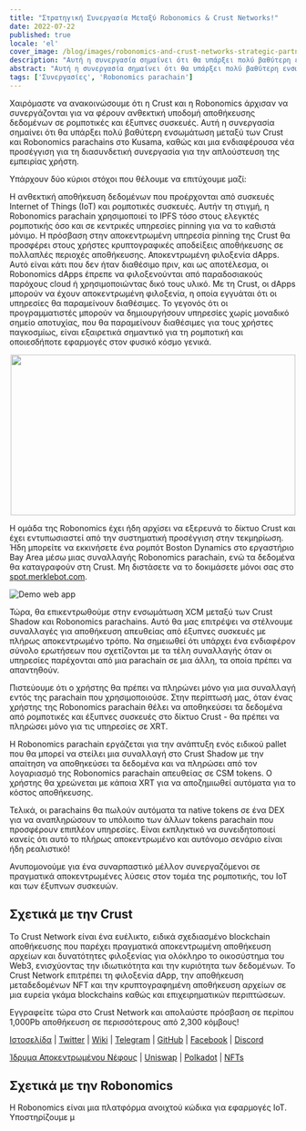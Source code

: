 ```yaml
---
title: "Στρατηγική Συνεργασία Μεταξύ Robonomics & Crust Networks!"
date: 2022-07-22
published: true
locale: 'el'
cover_image: /blog/images/robonomics-and-crust-networks-strategic-partnership/cover.png
description: "Αυτή η συνεργασία σημαίνει ότι θα υπάρξει πολύ βαθύτερη ενσωμάτωση μεταξύ των Crust και Robonomics parachains στο Kusama, καθώς και μια ενδιαφέρουσα νέα προσέγγιση για τη διασυνδετική συνεργασία για την απλούστευση της εμπειρίας χρήστη."
abstract: "Αυτή η συνεργασία σημαίνει ότι θα υπάρξει πολύ βαθύτερη ενσωμάτωση μεταξύ των Crust και Robonomics parachains στο Kusama, καθώς και μια ενδιαφέρουσα νέα προσέγγιση για τη διασυνδετική συνεργασία για την απλούστευση της εμπειρίας χρήστη."
tags: ['Συνεργασίες', 'Robonomics parachain']
---
```



Χαιρόμαστε να ανακοινώσουμε ότι η Crust και η Robonomics άρχισαν να συνεργάζονται για να φέρουν ανθεκτική υποδομή αποθήκευσης δεδομένων σε ρομποτικές και έξυπνες συσκευές. Αυτή η συνεργασία σημαίνει ότι θα υπάρξει πολύ βαθύτερη ενσωμάτωση μεταξύ των Crust και Robonomics parachains στο Kusama, καθώς και μια ενδιαφέρουσα νέα προσέγγιση για τη διασυνδετική συνεργασία για την απλούστευση της εμπειρίας χρήστη.

Υπάρχουν δύο κύριοι στόχοι που θέλουμε να επιτύχουμε μαζί:

<RoboList>
    <RoboListItem>
        Η ανθεκτική αποθήκευση δεδομένων που προέρχονται από συσκευές Internet of Things (IoT) και ρομποτικές συσκευές. Αυτήν τη στιγμή, η Robonomics parachain χρησιμοποιεί το IPFS τόσο στους ελεγκτές ρομποτικής όσο και σε κεντρικές υπηρεσίες pinning για να το καθιστά μόνιμο. Η πρόσβαση στην αποκεντρωμένη υπηρεσία pinning της Crust θα προσφέρει στους χρήστες κρυπτογραφικές αποδείξεις αποθήκευσης σε πολλαπλές περιοχές αποθήκευσης.
    </RoboListItem>
    <RoboListItem>
        Αποκεντρωμένη φιλοξενία dApps. Αυτό είναι κάτι που δεν ήταν διαθέσιμο πριν, και ως αποτέλεσμα, οι Robonomics dApps έπρεπε να φιλοξενούνται από παραδοσιακούς παρόχους cloud ή χρησιμοποιώντας δικό τους υλικό. Με τη Crust, οι dApps μπορούν να έχουν αποκεντρωμένη φιλοξενία, η οποία εγγυάται ότι οι υπηρεσίες θα παραμείνουν διαθέσιμες. Το γεγονός ότι οι προγραμματιστές μπορούν να δημιουργήσουν υπηρεσίες χωρίς μοναδικό σημείο αποτυχίας, που θα παραμείνουν διαθέσιμες για τους χρήστες παγκοσμίως, είναι εξαιρετικά σημαντικό για τη ρομποτική και οποιεσδήποτε εφαρμογές στον φυσικό κόσμο γενικά.
    </RoboListItem>
</RoboList>

<p align="center">
  <img width="500" height="282" src="/blog/images/robonomics-and-crust-networks-strategic-partnership/spot.gif" />
</p>

Η ομάδα της Robonomics έχει ήδη αρχίσει να εξερευνά το δίκτυο Crust και έχει εντυπωσιαστεί από την συστηματική προσέγγιση στην τεκμηρίωση. Ήδη μπορείτε να εκκινήσετε ένα ρομπότ Boston Dynamics στο εργαστήριο Bay Area μέσω μιας συναλλαγής Robonomics parachain, ενώ τα δεδομένα θα καταγραφούν στη Crust. Μη διστάσετε να το δοκιμάσετε μόνοι σας στο [spot.merklebot.com](https://spot.merklebot.com).

![Demo web app](/blog/images/robonomics-and-crust-networks-strategic-partnership/demo.png)

Τώρα, θα επικεντρωθούμε στην ενσωμάτωση XCM μεταξύ των Crust Shadow και Robonomics parachains. Αυτό θα μας επιτρέψει να στέλνουμε συναλλαγές για αποθήκευση απευθείας από έξυπνες συσκευές με πλήρως αποκεντρωμένο τρόπο. Να σημειωθεί ότι υπάρχει ένα ενδιαφέρον σύνολο ερωτήσεων που σχετίζονται με τα τέλη συναλλαγής όταν οι υπηρεσίες παρέχονται από μια parachain σε μια άλλη, τα οποία πρέπει να απαντηθούν.

Πιστεύουμε ότι ο χρήστης θα πρέπει να πληρώνει μόνο για μια συναλλαγή εντός της parachain που χρησιμοποιούσε. Στην περίπτωσή μας, όταν ένας χρήστης της Robonomics parachain θέλει να αποθηκεύσει τα δεδομένα από ρομποτικές και έξυπνες συσκευές στο δίκτυο Crust - θα πρέπει να πληρώσει μόνο για τις υπηρεσίες σε XRT.

Η Robonomics parachain εργάζεται για την ανάπτυξη ενός ειδικού pallet που θα μπορεί να στείλει μια συναλλαγή στο Crust Shadow με την απαίτηση να αποθηκεύσει τα δεδομένα και να πληρώσει από τον λογαριασμό της Robonomics parachain απευθείας σε CSM tokens. Ο χρήστης θα χρεώνεται με κάποια XRT για να αποζημιωθεί αυτόματα για το κόστος αποθήκευσης.

Τελικά, οι parachains θα πωλούν αυτόματα τα native tokens σε ένα DEX για να αναπληρώσουν το υπόλοιπο των άλλων tokens parachain που προσφέρουν επιπλέον υπηρεσίες. Είναι εκπληκτικό να συνειδητοποιεί κανείς ότι αυτό το πλήρως αποκεντρωμένο και αυτόνομο σενάριο είναι ήδη ρεαλιστικό!

Ανυπομονούμε για ένα συναρπαστικό μέλλον συνεργαζόμενοι σε πραγματικά αποκεντρωμένες λύσεις στον τομέα της ρομποτικής, του IoT και των έξυπνων συσκευών.

## Σχετικά με την Crust

Το Crust Network είναι ένα ευέλικτο, ειδικά σχεδιασμένο blockchain αποθήκευσης που παρέχει πραγματικά αποκεντρωμένη αποθήκευση αρχείων και δυνατότητες φιλοξενίας για ολόκληρο το οικοσύστημα του Web3, ενισχύοντας την ιδιωτικότητα και την κυριότητα των δεδομένων. Το Crust Network επιτρέπει τη φιλοξενία dApp, την αποθήκευση μεταδεδομένων NFT και την κρυπτογραφημένη αποθήκευση αρχείων σε μια ευρεία γκάμα blockchains καθώς και επιχειρηματικών περιπτώσεων.

Εγγραφείτε τώρα στο Crust Network και απολαύστε πρόσβαση σε περίπου 1,000Pb αποθήκευση σε περισσότερους από 2,300 κόμβους!

[Ιστοσελίδα](https://crust.network/) | [Twitter](https://twitter.com/CommunityCrust) | [Wiki](https://wiki.crust.network/) | [Telegram](https://t.me/CrustNetwork) | [GitHub](https://github.com/crustio) | [Facebook](https://www.facebook.com/CrustNetwork/) | [Discord](https://discord.gg/wjDDpb5)

[Ίδρυμα Αποκεντρωμένου Νέφους](https://decloudf.com/) | [Uniswap](https://medium.com/crustnetwork/decentralized-uniswap-interface-hosting-on-ipfs-18a78d1209ac) | [Polkadot](https://dotapps.io/) | [NFTs](https://medium.com/@bluna.io/bluna-future-of-metaverse-b7fc96fcff6a)

## Σχετικά με την Robonomics

Η Robonomics είναι μια πλατφόρμα ανοιχτού κώδικα για εφαρμογές IoT. Υποστηρίζουμε μ